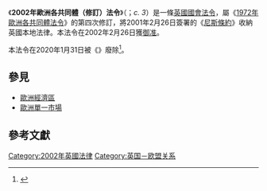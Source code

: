 {{Infobox UK legislation
|short_title   = 2002年歐洲各共同體（修訂）法令<br><Small>{{lang|en|European Communities (Amendment) Act 2002}}</small>
|type = Act
|long_title = 本法令旨在就2001年2月26日在尼斯簽署的修訂歐洲聯盟條約、建立歐洲各共同體諸條約及若干相關法令的條約制定相應條文。
|citation = 2002 c. 3
|parliament = 英國國會
|territorial_extent = {{flag|GBR|name=聯合王國}}
|royal_assent = {{startdate|2002|2|26}}
|commencement = 
|repealing_legislation={{tsl|en|European Union (Withdrawal) Act 2018|2018年歐洲聯盟（脫離）法令}}
|amends = {{tsl|en|European Communities Act 1972 (UK)|1972年歐洲各共同體法令}}
|original_text=http://www.legislation.gov.uk/ukpga/2002/3/introduction
|status = Repealed
}}

《'''2002年歐洲各共同體（修訂）法令'''》（{{lang-en|''European Communities (Amendment) Act 2002''}}；''c. 3''）是一條[[英国议会|英國國會]][[國會法令|法令]]，屬《[[1972年歐洲各共同體法令_(英國)|1972年歐洲各共同體法令]]》的第四次修訂，將2001年2月26日簽署的《[[尼斯條約|尼斯條約]]》收納英國本地法律。本法令在2002年2月26日獲[[御准|御准]]。

本法令在2020年1月31日被《{{tsl|en|European Union (Withdrawal) Act 2018|2018年歐洲聯盟（脫離）法令}}》廢除<ref>{{Cite web|title=European Union (Withdrawal) Act 2018, Section 1|url=https://www.legislation.gov.uk/ukpga/2018/16/section/1|accessdate=2020-09-01|language=en-GB|archive-date=2020-11-12|archive-url=https://web.archive.org/web/20201112030334/https://www.legislation.gov.uk/ukpga/2018/16/section/1|dead-url=no}}</ref>。

== 參見 ==
* [[歐洲經濟區|歐洲經濟區]]
* [[歐洲單一市場|歐洲單一市場]]

== 參考文獻 ==
{{reflist}}

{{英國脫歐}}

[[Category:2002年英國法律|Category:2002年英國法律]]
[[Category:英国－欧盟关系|Category:英国－欧盟关系]]